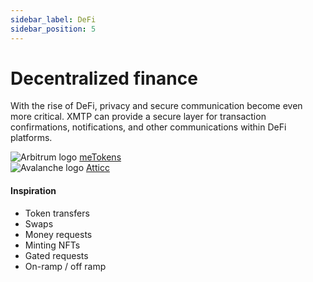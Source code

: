 ```yaml
---
sidebar_label: DeFi
sidebar_position: 5
---
```



# Decentralized finance

With the rise of DeFi, privacy and secure communication become even more critical. XMTP can provide a secure layer for transaction confirmations, notifications, and other communications within DeFi platforms.

<div class="chain-list">
  <div class="chain-item">
    <img src={metokens} style={{ width: "100px" }} alt="Arbitrum logo" />
    <a href="https://metokens.com/">meTokens</a>
  </div>
  <div class="chain-item">
    <img src={attic} style={{ width: "100px" }} alt="Avalanche logo" />
    <a href="https://atticc.xyz/">Atticc</a>
  </div>
</div>

#### Inspiration

- Token transfers
- Swaps
- Money requests
- Minting NFTs
- Gated requests
- On-ramp / off ramp
